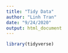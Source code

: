 ```yaml
---
title: "Tidy Data"
author: "Linh Tran"
date: "9/24/2020"
output: html_document
---
```


```r
library(tidyverse)
```


